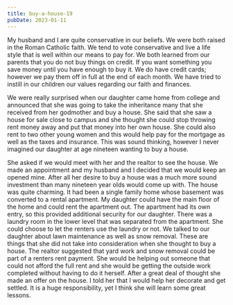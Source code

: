 ```yaml
---
title: buy-a-house-19
pubDate: 2023-01-11
---
```


My husband and I are quite conservative in our beliefs. We were both raised in the Roman Catholic faith. We tend to vote conservative and live a life style that is well within our means to pay for. We both learned from our parents that you do not buy things on credit. If you want something you save money until you have enough to buy it. We do have credit cards; however we pay them off in full at the end of each month. We have tried to instill in our children our values regarding our faith and finances.

We were really surprised when our daughter came home from college and announced that she was going to take the inheritance many that she received from her godmother and buy a house. She said that she saw a house for sale close to campus and she thought she could stop throwing rent money away and put that money into her own house. She could also rent to two other young women and this would help pay for the mortgage as well as the taxes and insurance. This was sound thinking, however I never imagined our daughter at age nineteen wanting to buy a house. 

She asked if we would meet with her and the realtor to see the house. We made an appointment and my husband and I decided that we would keep an opened mine. After all her desire to buy a house was a much more sound investment than many nineteen year olds would come up with. The house was quite charming. It had been a single family home whose basement was converted to a rental apartment. My daughter could have the main floor of the home and could rent the apartment out. The apartment had its own entry, so this provided additional security for our daughter. There was a laundry room in the lower level that was separated from the apartment. She could choose to let the renters use the laundry or not. We talked to our daughter about lawn maintenance as well as snow removal. These are things that she did not take into consideration when she thought to buy a house. The realtor suggested that yard work and snow removal could be part of a renters rent payment. She would be helping out someone that could not afford the full rent and she would be getting the outside work completed without having to do it herself. After a great deal of thought she made an offer on the house. I told her that I would help her decorate and get settled. It is a huge responsibility, yet I think she will learn some great lessons.